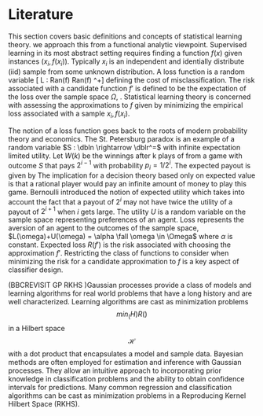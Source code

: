 # Literature

\section*{Analytic Learning Theory}
This section covers basic definitions and concepts of statistical learning theory.  we approach this from a functional analytic viewpoint.
Supervised learning in its most abstract setting requires finding a function $f(x)$ given instances ${ (x_i ,f(x_i))}$. Typically ${x_i}$ is an independent and identially distribute (iid) sample from some unknown distribution.  A loss function is a random variable
\[ L : Ran(f) \times Ran(f) \rightarrow \dblr^+\]
 defining the cost of misclassification.  The risk associated with a candidate function $f'$ is defined to be the expectation of the loss over the sample space $\Omega$,
\begin{equation*} R(f')=\int L( f(\omega), f'(\omega)) d\omega\end{equation*}.
Statistical learning theory is concerned with assessing the approximations to $f$ given by minimizing the empirical loss associated with a sample ${x_i ,f(x_i)}$.

The notion of a loss function goes back to the roots of modern probability theory and economics.  The St. Petersburg paradox is an example of a random variable $S : \dbln \rightarrow \dblr^=$ with infinite expectation limited utility. Let $W(k)$ be the winnings after k plays of from a game with outcome $S$ that pays $2^{i-1}$ with probability $p_i=1/2^i$. The expected payout is given by
\begin{equation*}
\lim_{k\To\infty} W(k)/k =E(S)=\sum\limits_{i=1}^{\infty} p_i 2^{i-1}= \infty
\end{equation*} The implication for a decision theory based only on expected value is that a rational player would pay an infinite amount of money to play this game. Bernoulli introduced the notion of expected utility which takes into account the fact that a payout of $2^i$ may not have twice the utility of a payout of $2^{i+1}$ when $i$ gets large.  The utility $U$ is a random variable on the sample space representing preferences of an agent.  Loss represents the aversion of an agent to the outcomes of the sample space, $L(\omega)+U(\omega) = \alpha \fall \omega \in \Omega$ where $\alpha$ is constant.  Expected loss $R(f')$ is the risk associated with choosing the approximation $f'$. Restricting the class of functions to consider when minimizing the risk for a candidate approximation to $f$ is a key aspect of classifier design.

(BBCREVISIT GP  RKHS )Gaussian processes provide a class of models and learning algorithms for real world problems that have a long history and are well characterized. Learning algorithms are cast as minimization problems $$min_\mathcal(H) R() $$ in a Hilbert space $$ \mathcal{H}$$ with a dot product that encapsulates a model and sample data.  Bayesian methods are often employed for estimation and inference with Gaussian processes. They allow an intuitive approach to incorporating prior knowledge in classification problems and the ability to obtain confidence intervals for predictions.  Many common regression and classification algorithms can be cast as minimization problems in a Reproducing Kernel Hilbert Space (RKHS).



